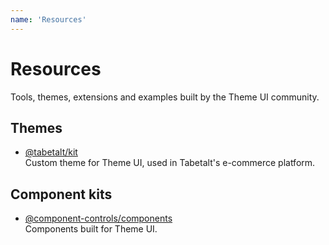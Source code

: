 ```yaml
---
name: 'Resources'
---
```


# Resources

Tools, themes, extensions and examples built by the Theme UI community. 

## Themes

- [@tabetalt/kit][]<br />
  Custom theme for Theme UI, used in Tabetalt's e-commerce platform.

## Component kits

- [@component-controls/components][]<br />
  Components built for Theme UI.

[@tabetalt/kit]: https://github.com/tabetalt/kit
[@component-controls/components]: https://github.com/ccontrols/component-controls/tree/master/ui/components